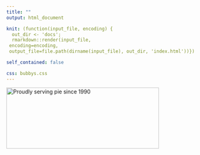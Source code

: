```yaml
---
title: ""
output: html_document

knit: (function(input_file, encoding) {
  out_dir <- 'docs';
  rmarkdown::render(input_file,
 encoding=encoding,
 output_file=file.path(dirname(input_file), out_dir, 'index.html'))})

self_contained: false

css: bubbys.css
---
```

<style type="text/css">
.main-container {
  max-width: 1800px;
  margin-left: auto;
  margin-right: auto;
}
</style>
<html>
  <head>
  <script src="script.js" async>
  </script>
  </head>
  <body>
    <div id="sketchpad"></div>
  </body>
</html>


<html>
   <body>
     <a href="https://zoervolino.github.io/bubbys1/wall.html">
    <img src="/Users/zoeervolino/Documents/zoe/bubbys1/logo.png" alt="Proudly serving pie since 1990" width="400" height="160">
    </a>
   </body>
</html>


